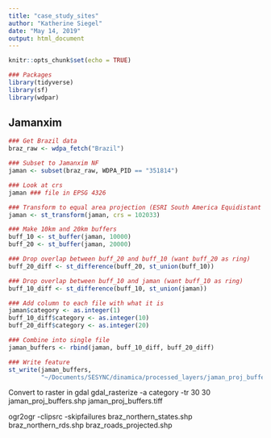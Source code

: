 ```yaml
---
title: "case_study_sites"
author: "Katherine Siegel"
date: "May 14, 2019"
output: html_document
---
```


```r
knitr::opts_chunk$set(echo = TRUE)

### Packages
library(tidyverse)
library(sf)
library(wdpar)
```

## Jamanxim
```r
### Get Brazil data
braz_raw <- wdpa_fetch("Brazil")

### Subset to Jamanxim NF
jaman <- subset(braz_raw, WDPA_PID == "351814")

### Look at crs
jaman ### file in EPSG 4326

### Transform to equal area projection (ESRI South America Equidistant Conic)
jaman <- st_transform(jaman, crs = 102033)

### Make 10km and 20km buffers
buff_10 <- st_buffer(jaman, 10000)
buff_20 <- st_buffer(jaman, 20000)

### Drop overlap between buff_20 and buff_10 (want buff_20 as ring)
buff_20_diff <- st_difference(buff_20, st_union(buff_10))

### Drop overlap between buff_10 and jaman (want buff_10 as ring)
buff_10_diff <- st_difference(buff_10, st_union(jaman))

### Add column to each file with what it is
jaman$category <- as.integer(1)
buff_10_diff$category <- as.integer(10)
buff_20_diff$category <- as.integer(20)

### Combine into single file
jaman_buffers <- rbind(jaman, buff_10_diff, buff_20_diff)

### Write feature
st_write(jaman_buffers, 
         "~/Documents/SESYNC/dinamica/processed_layers/jaman_proj_buffers.shp")
```
Convert to raster in gdal
gdal_rasterize -a category -tr 30 30 jaman_proj_buffers.shp jaman_proj_buffers.tiff

ogr2ogr -clipsrc -skipfailures braz_northern_states.shp braz_northern_rds.shp braz_roads_projected.shp
